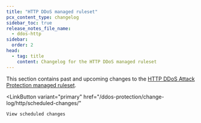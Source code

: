 ```yaml
---
title: "HTTP DDoS managed ruleset"
pcx_content_type: changelog
sidebar_toc: true
release_notes_file_name:
  - ddos-http
sidebar:
  order: 2
head:
  - tag: title
    content: Changelog for the HTTP DDoS managed ruleset
---
```



This section contains past and upcoming changes to the [HTTP DDoS Attack Protection managed ruleset](/ddos-protection/managed-rulesets/http/).

<LinkButton
	variant="primary"
	href="/ddos-protection/change-log/http/scheduled-changes/"
>
	View scheduled changes
</LinkButton>

<RSSButton href="/ddos-protection/change-log/http/index.xml" />
